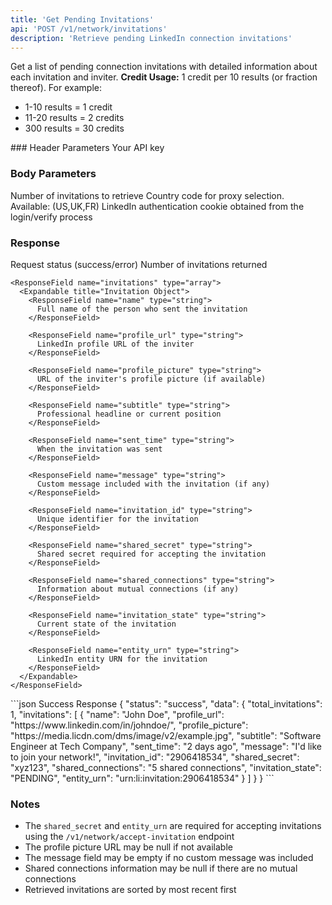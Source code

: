 ```yaml
---
title: 'Get Pending Invitations'
api: 'POST /v1/network/invitations'
description: 'Retrieve pending LinkedIn connection invitations'
---
```


Get a list of pending connection invitations with detailed information about each invitation and inviter.
<Note>
  **Credit Usage:** 1 credit per 10 results (or fraction thereof). For example:
  - 1-10 results = 1 credit
  - 11-20 results = 2 credits
  - 300 results = 30 credits
</Note>
### Header Parameters

<ParamField header="x-api-key" type="string" required>
  Your API key
</ParamField>

### Body Parameters

<ParamField body="total_results" type="integer" default="10">
  Number of invitations to retrieve
</ParamField>
<ParamField body="country" type="string" default="FR">
  Country code for proxy selection. Available: (US,UK,FR)
</ParamField>
<ParamField body="login_cookie" type="string" required>
  LinkedIn authentication cookie obtained from the login/verify process
</ParamField>

### Response

<ResponseField name="status" type="string">
  Request status (success/error)
</ResponseField>

<ResponseField name="data" type="object">
  <Expandable title="Properties">
    <ResponseField name="total_results" type="integer">
      Number of invitations returned
    </ResponseField>

    <ResponseField name="invitations" type="array">
      <Expandable title="Invitation Object">
        <ResponseField name="name" type="string">
          Full name of the person who sent the invitation
        </ResponseField>

        <ResponseField name="profile_url" type="string">
          LinkedIn profile URL of the inviter
        </ResponseField>

        <ResponseField name="profile_picture" type="string">
          URL of the inviter's profile picture (if available)
        </ResponseField>

        <ResponseField name="subtitle" type="string">
          Professional headline or current position
        </ResponseField>

        <ResponseField name="sent_time" type="string">
          When the invitation was sent
        </ResponseField>

        <ResponseField name="message" type="string">
          Custom message included with the invitation (if any)
        </ResponseField>

        <ResponseField name="invitation_id" type="string">
          Unique identifier for the invitation
        </ResponseField>

        <ResponseField name="shared_secret" type="string">
          Shared secret required for accepting the invitation
        </ResponseField>

        <ResponseField name="shared_connections" type="string">
          Information about mutual connections (if any)
        </ResponseField>

        <ResponseField name="invitation_state" type="string">
          Current state of the invitation
        </ResponseField>

        <ResponseField name="entity_urn" type="string">
          LinkedIn entity URN for the invitation
        </ResponseField>
      </Expandable>
    </ResponseField>
  </Expandable>
</ResponseField>

<ResponseExample>
```json Success Response
{
  "status": "success",
  "data": {
    "total_invitations": 1,
    "invitations": [
      {
        "name": "John Doe",
        "profile_url": "https://www.linkedin.com/in/johndoe/",
        "profile_picture": "https://media.licdn.com/dms/image/v2/example.jpg",
        "subtitle": "Software Engineer at Tech Company",
        "sent_time": "2 days ago",
        "message": "I'd like to join your network!",
        "invitation_id": "2906418534",
        "shared_secret": "xyz123",
        "shared_connections": "5 shared connections",
        "invitation_state": "PENDING",
        "entity_urn": "urn:li:invitation:2906418534"
      }
    ]
  }
}
```

</ResponseExample>

### Notes
- The `shared_secret` and `entity_urn` are required for accepting invitations using the `/v1/network/accept-invitation` endpoint
- The profile picture URL may be null if not available
- The message field may be empty if no custom message was included
- Shared connections information may be null if there are no mutual connections
- Retrieved invitations are sorted by most recent first